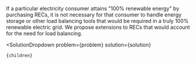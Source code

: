 

If a particular electricity consumer attains "100% renewable energy" by purchasing RECs, it is not necessary for that consumer to handle energy storage or other load balancing tools that would be required in a truly 100% renewable electric grid. We propose extensions to RECs that would account for the need for load balancing.

  <SolutionDropdown 
    problem={problem} 
    solution={solution}
  >
    {children}
  </SolutionDropdown>